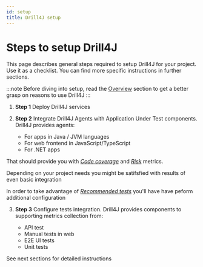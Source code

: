 ```yaml
---
id: setup
title: Drill4J setup
---
```



# Steps to setup Drill4J

This page describes general steps required to setup Drill4J for your project.
Use it as a checklist. You can find more specific instructions in further sections.<br/>

:::note
Before diving into setup, read the [Overview](/docs/overview/why-drill4j) section to get a better grasp on reasons to use Drill4J
:::

1. **Step 1** Deploy Drill4J services

2. **Step 2** Integrate Drill4J Agents with Application Under Test components. Drill4J provides agents:

   - For apps in Java / JVM languages
   - For web frontend in JavaScript/TypeScript
   - For .NET apps

  That should provide you with [_Code coverage_](http://localhost:3000/docs/basic-concepts/glossary#coverage) and [_Risk_](http://localhost:3000/docs/basic-concepts/glossary#risks) metrics.

  Depending on your project needs you might be satifsfied with results of even basic integration

  In order to take advantage of [_Recommended tests_](http://localhost:3000/docs/basic-concepts/glossary#recommended-tests) you'll have have peform additional configuration 

3. **Step 3** Configure tests integration. Drill4J provides components to supporting metrics collection from:

   - API test
   - Manual tests in web
   - E2E UI tests
   - Unit tests

See next sections for detailed instructions

<!--

## Step 1 - Deploying Drill4J services

Refer to <a target="_blank" href="/docs/installation/deploy-drill4j-services">Deploy Drill4J services</a> section

## Step 2 - Integrating application agent

<div style={{ 'border-bottom': '2px solid lightgrey' }}>
  <Tabs
    defaultValue="single-java"
    values={[
      { label: 'Java', value: 'single-java' },
      { label: 'JavaScript', value: 'single-javascript' },
      { label: 'Java + JS', value: 'java-js' },
      { label: 'Microservices', value: 'microservices' },
      { label: 'Node.js', value: 'node-js' },
    ]}
  >
    <TabItem value="single-java">
      <ul>
        <li>
          You have a <b>single backend application/service</b> written in Java (or other JVM language, e.g. Scala, Groovy, etc)
        </li>
        <li>
          You are running tests just for this service or you are not interested in metrics for other parts of your system (e.g. frontend)
        </li>
      </ul>
      In this case you need to setup <a href="/docs/installation/setup-java-agent">Java Agent</a>
    </TabItem>
    <TabItem value="single-javascript">
      <ul>
        <li>
          You have a <b>web application </b> written in JavaScript / TypeScript or any other flavor of JS
        </li>
        <li>You are running tests just for this app or you are not interested in metrics for other parts of your system (e.g. backend)</li>
      </ul>
      In this case you need to setup <a href="/docs/installation/setup-javascript-agent">JavaScript Agent</a>
    </TabItem>
    <TabItem value="java-js">
      <ul>
        <li>
          You have a <b>Java backend</b> and <b>JavaScript frontend</b>
        </li>
        <li>
          You are running some sort of e2e/UI tests (e.g. with Selenium or Cypress) affecting both services and would like to get metrics
          for the entire system
        </li>
      </ul>
      In this case you need to:
      <ol>
        <li>
          setup <a href="/docs/installation/setup-java-agent">Java Agent</a>
        </li>
        <li>
          setup <a href="/docs/installation/setup-javascript-agent">JavaScript Agent</a>
        </li>
        <li>
          configure them to be in a <a href="/docs/installation/setup-service-group">Service group</a>
        </li>
      </ol>
    </TabItem>
    <TabItem value="microservices">
      You are running <b>a bunch of microservices / services in Java</b> and <i>maybe</i> also <b>a JavaScript frontend</b>
      <br />
      <br />
      In this case you need to:
      <ol>
        <li>
          setup <a href="/docs/installation/setup-java-agent">Java Agent</a> for each of backend services (though it's optional and you may
          start with just one)
        </li>
        <li>
          configure them to be in a <a href="/docs/installation/setup-service-group">Service group</a>
        </li>
        <li>
          if you also have a frontend app in Javascript, you should setup{' '}
          <a href="/docs/installation/setup-javascript-agent">JavaScript Agent</a> and add it to the Service Group as well
        </li>
      </ol>
    </TabItem>
    <TabItem value="node-js">Currently, we do not support Node.js</TabItem>
  </Tabs>
</div>

## Step 3 - Integrating with tests

<div style={{ 'border-bottom': '2px solid lightgrey' }}>
  <Tabs
    defaultValue="java"
    values={[
      { label: 'Java', value: 'java' },
      { label: 'JavaScript', value: 'javascript' },
      { label: 'Selenium', value: 'selenium' },
      { label: 'Cypress', value: 'cypress' },
      { label: 'Postman', value: 'postman' },
      { label: 'Manual', value: 'manual' },
    ]}
  >
    <TabItem value="java">
      <ul>
        <li>Java, Selenium, JUnit, TestNg, Selenide, Cucumber</li>
      </ul>
      Use <a href="/docs/installation/setup-java-autotest-agent">Java Auto Test Agent</a>
    </TabItem>
    <TabItem value="javascript">
      <ul>
        <li>JavaScript, TypeScript, Mocha, Junit, Jasmine, Cucumber, Protractor</li>
      </ul>
      If that sounds familiar - use <a href="/docs/installation/setup-js-auto-test-agent">JavaScript Auto Test Agent</a>
    </TabItem>
    <TabItem value="selenium">
      <ul>
        <li>You are using Selenium</li>
      </ul>
      Depending on what your tests are implemented with please refer to:
      <ul>
        <li>
          <a href="/docs/installation/setup-selenium-java">Drill4J - Selenium - Java</a> guide
        </li>
        <li>
          <a href="/docs/installation/setup-selenium-node-js">Drill4J - Selenium - Node.js</a> guide
        </li>
      </ul>
    </TabItem>
    <TabItem value="postman">
      <ul>
        <li>
          You are using{' '}
          <a target="_blank" rel="noopener noreferrer" href="https://www.postman.com/">
            Postman
          </a>
        </li>
      </ul>
      Use <a href="/docs/installation/setup-postman">PWAD</a> - Drill4J wrapper for <a
        target="_blank"
        rel="noopener noreferrer"
        href="https://learning.postman.com/docs/running-collections/using-newman-cli/command-line-integration-with-newman"
      >
        Newman
      </a> (Postman's CLI runner).
    </TabItem>
    <TabItem value="cypress">
      <ul>
        <li>You are using Cypress</li>
      </ul>
      Refer to <a href="/docs/installation/setup-cypress">Cypress integration guide</a>
    </TabItem>
    <TabItem value="manual">
      <ul>
        <li>
          You are manually testing web applications in{' '}
          <a target="_blank" rel="noopener noreferrer" href="https://www.google.com/chrome/">
            Chrome
          </a>
          , <a target="_blank" rel="noopener noreferrer" href="https://www.microsoft.com/edge">
            Edge
          </a> or other <a target="_blank" rel="noopener noreferrer" href="https://www.chromium.org/Home/">
            Chromium
          </a>
          -based browsers
        </li>
      </ul>
      Use the <a href="/docs/installation/setup-browser-extension">Chrome browser extension</a>
      <br />
      We do not support manual testing metrics collection for other browsers at the moment.
    </TabItem>
  </Tabs>
</div>

-->